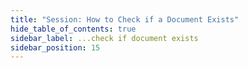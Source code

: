 ```yaml
---
title: "Session: How to Check if a Document Exists"
hide_table_of_contents: true
sidebar_label: ...check if document exists
sidebar_position: 15
---
```





<LanguageSwitcher supportedLanguages={supportedLanguages} />

<LanguageContent language="csharp">
   <CheckIfDocumentExistsCsharp />
</LanguageContent>

<LanguageContent language="java">
   <CheckIfDocumentExistsJava />
</LanguageContent>

<LanguageContent language="nodejs">
   <CheckIfDocumentExistsNodejs />
</LanguageContent>


<!---
### Session
- [What is a Session and How Does it Work](../../../client-api/session/what-is-a-session-and-how-does-it-work)
- [How to Check if Entity has Changed](../../../client-api/session/how-to/check-if-entity-has-changed)
- [How to Check if There are Any Changes on a Session](../../../client-api/session/how-to/check-if-there-are-any-changes-on-a-session)
- [Evict Entity From a Session](../../../client-api/session/how-to/evict-entity-from-a-session)
- [Refresh Entity](../../../client-api/session/how-to/refresh-entity)


-->